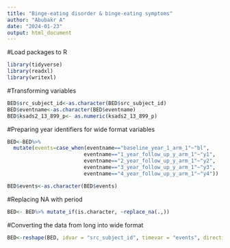 ---
title: "Binge-eating disorder & binge-eating symptoms"
author: "Abubakr A"
date: "2024-01-23"
output: html_document
---

#Load packages to R
```{r}
library(tidyverse)
library(readxl)
library(writexl)
```

#Transforming variables
```{r}
BED$src_subject_id<-as.character(BED$src_subject_id)
BED$eventname<-as.character(BED$eventname)
BED$ksads2_13_899_p<- as.numeric(ksads2_13_899_p)
```
#Preparing year identifiers for wide format variables
```{r}
BED<-BED%>%
  mutate(events=case_when(eventname=="baseline_year_1_arm_1"~"bl",
                         eventname=="1_year_follow_up_y_arm_1"~"y1",
                         eventname=="2_year_follow_up_y_arm_1"~"y2",
                         eventname=="3_year_follow_up_y_arm_1"~"y3",
                         eventname=="4_year_follow_up_y_arm_1"~"y4"))

BED$events<-as.character(BED$events)
```

#Replacing NA with period 
```{r}
BED<- BED%>% mutate_if(is.character, ~replace_na(.,))
```

#Converting the data from long into wide format
``` {r}
BED<-reshape(BED, idvar = "src_subject_id", timevar = "events", direction = "wide")

````

